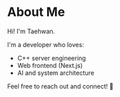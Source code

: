  
# About Me

Hi! I'm Taehwan.

I'm a developer who loves:

- C++ server engineering
- Web frontend (Next.js)
- AI and system architecture

Feel free to reach out and connect! 🚀
 
<MyComponent />